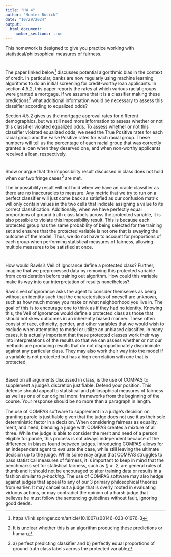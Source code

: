 ```yaml
---
title: "HW 4"
author: "Hunter Busick"
date: "10/29/2024"
output: 
  html_document:
    number_sections: true
---
```


This homework is designed to give you practice working with statistical/philosophical measures of fairness. 

#
The paper linked below^[https://link.springer.com/article/10.1007/s00146-023-01676-3] discusses potential algorithmic bias in the context of credit.  In particular, banks are now regularly using machine learning algorithms to do an initial screening for credit-worthy loan applicants.  In section 4.5.2, this paper reports the rates at which various racial groups were granted a mortgage.  If we assume that it is a classifier making these predictions^[It is unclear whether this is an algorithm producing these predictions or human] what additional information would be necessary to assess this classifier according to equalized odds?

Section 4.5.2 gives us the mortgage approval rates for different demographics, but we still need more information to assess whether or not this classifier violated equalized odds. To assess whether or not this classifier violated equalized odds, we need the True Positive rates for each racial group and the False Positive rates for each racial group. These numbers will tell us the percentage of each racial group that was correctly granted a loan when they deserved one, and when non-worthy applicants received a loan, respectively. 

#
Show or argue that the impossibility result discussed in class does not hold when our two fringe cases^[a) perfect predicting classifier and b) perfectly equal proportions of ground truth class labels across the protected variable] are met.  

The impossibility result will not hold when we have an oracle classifier as there are no inaccuracies to measure. Any metric that we try to run on a perfect classifier will just come back as satisfied as our confusion matrix will only contain values in the two cells that indicate assigning a value to its correct classification. Additionally, when we have perfectly equal proportions of ground truth class labels across the protected variable, it is also possible to violate this impossibility result. This is because each protected group has the same probability of being selected for the training set and ensures that the protected variable is not one that is swaying the outcome of the model. Thus, we do not have to account for proportions of each group when performing statistical measures of fairness, allowing multiple  measures to be satisfied at once.

#

How would Rawls's Veil of Ignorance define a protected class?  Further, imagine that we preprocessed data by removing this protected variable from consideration before training out algorithm.  How could this variable make its way into our interpretation of results nonetheless?

Rawl's veil of ignorance asks the agent to consider themselves as being without an identity such that the characteristics of oneself are unknown, such as how much money you make or what neighborhood you live in. The goal of this is to encourage one to think as if they had no identity. Knowing this, the Veil of Ignorance would define a protected class as those that should not skew outcomes in an inherently biased manner. These often consist of race, ethnicity, gender, and other variables that we would wish to exclude when attempting to model or utilize an unbiased classifier. In many cases, it is actually important that these protected classes work their way into interpretations of the results so that we can assess whether or not our methods are producing results that do not disproportionately discriminate against any particular class. They may also work their way into the model if a variable is not protected but has a high correlation with one that is protected.

#

Based on all arguments discussed in class, is the use of COMPAS to supplement a judge's discretion justifiable.  Defend your position.  This defense should appeal to statistical and philosophical measures of fairness as well as one of our original moral frameworks from the beginning of the course.  Your response should be no more than a paragraph in length. 

The use of COMPAS software to supplement in a judge’s decision on granting parole is justifiable given that the judge does not use it as their sole deterministic factor in a decision. When considering fairness as equality, merit, and need, blending a judge with COMPAS creates a mixture of all three. While the judge is able to consider the merit and need of a person eligible for parole, this process is not always independent because of the difference in biases found between judges. Introducing COMPAS allows for an independent agent to evaluate the case, while still leaving the ultimate decision up to the judge. While some may argue that COMPAS struggles to pass statistical measures of fairness, it is important to keep in mind that the benchmarks set for statistical fairness, such as *\(\epsilon\) = .2*, are general rules of thumb and it should not be encouraged to alter training data or results in a fashion similar to *p-hacking*. The use of COMPAS software may also hedge against judges that appeal to any of our 3 primary philosophical theories from earlier. It may cancel out a judge that is overly rooted in evaluating virtuous actions, or may contradict the opinion of a harsh judge that believes he must follow the sentencing guidelines without fault, ignoring good deeds.

